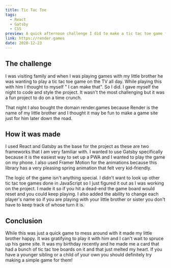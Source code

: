 ```yaml
---
title: Tic Tac Toe
tags:
  - React
  - Gatsby
  - CSS
preview: A quick afternoon challenge I did to make a tic tac toe game for my younger brother.
link: https://render.games
date: 2020-12-23
---
```


## The challenge

I was visiting family and when I was playing games with my little brother he was wanting to play a tic tac toe game on the TV all day. While playing this with him I thought to myself " I can make that". So I did. I gave myself the night to code and style the project. It wasn't the most challenging but it was a fun project to do on a time crunch.

That night I also bought the domain render.games because Render is the name of my little brother and I thought it may be fun to make a game site just for him later down the road.

## How it was made

I used React and Gatsby as the base for the project as these are two frameworks that I am very familiar with. I wanted to use Gatsby specifically because it is the easiest way to set up a PWA and I wanted to play the game on my phone. I also used Framer Motion for the animations because this library has a very pleasing spring animation that felt very kid-friendly.

The logic of the game isn't anything special. I didn't want to look up other tic tac toe games done in JavaScript so I just figured it out as I was working on the project. I made it so if you hit a dead-end the game board would reset and you could keep playing. I also added the ability to change each player's name so if you are playing with your little brother or sister you don't have to keep track of whose turn it is.

## Conclusion

While this was just a quick game to mess around with it made my little brother happy. It was gratifying to play it with him and I can't wait to spruce up his game site. It was my birthday recently and he made me a card that had a bunch of tic tac toe boards on it and that just melted my heart. If you have a younger sibling or a child of your own you should definitely try making a simple game for them!
